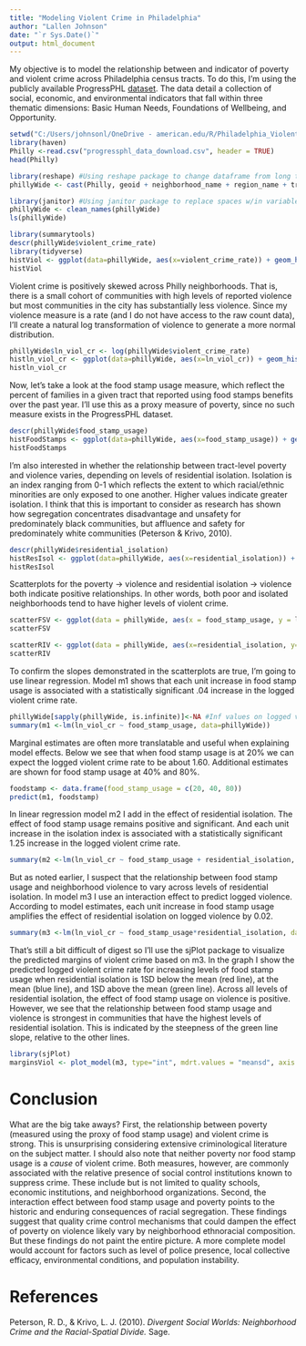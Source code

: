 ```yaml
---
title: "Modeling Violent Crime in Philadelphia"
author: "Lallen Johnson"
date: "`r Sys.Date()`"
output: html_document
---
```


My objective is to model the relationship between and indicator of poverty and violent crime across Philadelphia census tracts. To do this, I'm using the publicly available ProgressPHL [dataset](https://controller.phila.gov/philadelphia-audits/progressphl/#/). The data detail a collection of social, economic, and environmental indicators that fall within three thematic dimensions: Basic Human Needs, Foundations of Wellbeing, and Opportunity. 

```r
setwd("C:/Users/johnsonl/OneDrive - american.edu/R/Philadelphia_Violent_Crime")
library(haven)
Philly <-read.csv("progressphl_data_download.csv", header = TRUE)
head(Philly)
```

```r
library(reshape) #Using reshape package to change dataframe from long to wide format
phillyWide <- cast(Philly, geoid + neighborhood_name + region_name + tract_name ~ variable, value = "value")

library(janitor) #Using janitor package to replace spaces w/in variable names w/ underscores
phillyWide <- clean_names(phillyWide)
ls(phillyWide)
```

```r
library(summarytools)
descr(phillyWide$violent_crime_rate)
library(tidyverse)
histViol <- ggplot(data=phillyWide, aes(x=violent_crime_rate)) + geom_histogram(color="red", fill="white") + labs(x="Violent Crime Rate per 1,000", y="Count of Tracts")
histViol
```

Violent crime is positively skewed across Philly neighborhoods. That is, there is a small cohort of communities with high levels of reported violence but most communities in the city has substantially less violence. Since my violence measure is a rate (and I do not have access to the raw count data), I'll create a natural log transformation of violence to generate a more normal distribution. 

```r
phillyWide$ln_viol_cr <- log(phillyWide$violent_crime_rate)
histln_viol_cr <- ggplot(data=phillyWide, aes(x=ln_viol_cr)) + geom_histogram(color="black", fill="white") + labs(x="Logged Violent Crime Rate per 1,000", y="Count of Tracts")
histln_viol_cr
```

Now, let's take a look at the food stamp usage measure, which reflect the percent of families in a given tract that reported using food stamps benefits over the past year. I'll use this as a proxy measure of poverty, since no such measure exists in the ProgressPHL dataset.  
```r
descr(phillyWide$food_stamp_usage)
histFoodStamps <- ggplot(data=phillyWide, aes(x=food_stamp_usage)) + geom_histogram(color="blue", fill="white") + labs(x="% Households Reporting Food Stamp Usage", y="Count of Tracts")
histFoodStamps
```

I'm also interested in whether the relationship between tract-level poverty and violence varies, depending on levels of residential isolation. Isolation is an index ranging from 0-1 which reflects the extent to which racial/ethnic minorities are only exposed to one another. Higher values indicate greater isolation. I think that this is important to consider as research has shown how segregation concentrates disadvantage and unsafety for predominately black communities, but affluence and safety for predominately white communities (Peterson & Krivo, 2010). 
```r
descr(phillyWide$residential_isolation)
histResIsol <- ggplot(data=phillyWide, aes(x=residential_isolation)) + geom_histogram(color="black", fill="white") + labs(x="Residential Isolation Index")
histResIsol
```

Scatterplots for the poverty -> violence and residential isolation -> violence both indicate positive relationships. In other words, both poor and isolated neighborhoods tend to have higher levels of violent crime. 
```r
scatterFSV <- ggplot(data = phillyWide, aes(x = food_stamp_usage, y = ln_viol_cr, color=food_stamp_usage)) + geom_point(shape=16, size=4, alpha=.4) + geom_smooth(method = lm) + theme_minimal() + scale_color_gradient(low="#0091ff", high="#f0650e") + scale_alpha(range=c(.05, .5)) + labs(x = "% Households Reporting Food Stamp Usage", y = "Logged Violent Crime Rate per 1,000") + theme(legend.position="none")
scatterFSV

scatterRIV <- ggplot(data = phillyWide, aes(x=residential_isolation, y=ln_viol_cr)) + geom_point() + geom_smooth(method=lm) + labs(x="Residential Isolation Index", y="Logged Violent Crime Rate per 1,000")
scatterRIV
```

To confirm the slopes demonstrated in the scatterplots are true, I'm going to use linear regression. Model m1 shows that each unit increase in food stamp usage is associated with a statistically significant .04 increase in the logged violent crime rate.
```r
phillyWide[sapply(phillyWide, is.infinite)]<-NA #Inf values on logged violent crime rate would prevent linear model from running
summary(m1 <-lm(ln_viol_cr ~ food_stamp_usage, data=phillyWide))
```

Marginal estimates are often more translatable and useful when explaining model effects. Below we see that when food stamp usage is at 20% we can expect the logged violent crime rate to be about 1.60. Additional estimates are shown for food stamp usage at 40% and 80%.
```r
foodstamp <- data.frame(food_stamp_usage = c(20, 40, 80))
predict(m1, foodstamp)
```

In linear regression model m2 I add in the effect of residential isolation. The effect of food stamp usage remains positive and significant. And each unit increase in the isolation index is associated with a statistically significant 1.25 increase in the logged violent crime rate.
```r
summary(m2 <-lm(ln_viol_cr ~ food_stamp_usage + residential_isolation, data=phillyWide))
```

But as noted earlier, I suspect that the relationship between food stamp usage and neighborhood violence to vary across levels of residential isolation. In model m3 I use an interaction effect to predict logged violence. According to model estimates, each unit increase in food stamp usage amplifies the effect of residential isolation on logged violence by 0.02. 
```r
summary(m3 <-lm(ln_viol_cr ~ food_stamp_usage*residential_isolation, data=phillyWide))
```

That's still a bit difficult of digest so I'll use the sjPlot package to visualize the predicted margins of violent crime based on m3. In the graph I show the predicted logged violent crime rate for increasing levels of food stamp usage when residential isolation is 1SD below the mean (red line), at the mean (blue line), and 1SD above the mean (green line). Across all levels of residential isolation, the effect of food stamp usage on violence is positive. However, we see that the relationship between food stamp usage and violence is strongest in communities that have the highest levels of residential isolation. This is indicated by the steepness of the green line slope, relative to the other lines.   
```r
library(sjPlot)
marginsViol <- plot_model(m3, type="int", mdrt.values = "meansd", axis.title=c("% Households Reporting Food Stamp Usage","Logged Violent Crime Rate per 1,000"), title="Predictive Margins of Violent Crime in Philadelphia Tracts", legend.title="Residential Isolation")
```

# Conclusion
What are the big take aways? First, the relationship between poverty (measured using the proxy of food stamp usage) and violent crime is strong. This is unsurprising considering extensive criminological literature on the subject matter. I should also note that neither poverty nor food stamp usage is a *cause* of violent crime. Both measures, however, are commonly associated with the relative presence of social control institutions known to suppress crime. These include but is not limited to quality schools, economic institutions, and neighborhood organizations. Second, the interaction effect between food stamp usage and poverty points to the historic and enduring consequences of racial segregation. These findings suggest that quality crime control mechanisms that could dampen the effect of poverty on violence likely vary by neighborhood ethnoracial composition. But these findings do not paint the entire picture. A more complete model would account for factors such as level of police presence, local collective efficacy, environmental conditions, and population instability.

# References
Peterson, R. D., & Krivo, L. J. (2010). *Divergent Social Worlds: Neighborhood Crime and the Racial-Spatial Divide.* Sage. 